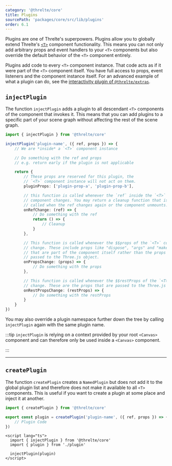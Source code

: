 ```yaml
---
category: '@threlte/core'
title: Plugins
sourcePath: 'packages/core/src/lib/plugins'
order: 6.1
---
```


Plugins are one of Threlte's superpowers. Plugins allow you to globally extend Threlte's [`<T>`](/docs/reference/core/t) component
functionality. This means you can not only add arbitrary props and event handlers to your `<T>` components but also
override the default behavior of the `<T>` component entirely.

Plugins add code to every `<T>` component instance. That code acts as if it were part of the `<T>` component itself.
You have full access to props, event listeners and the component instance itself. For an advanced example of what
a plugin can do, see the [interactivity plugin of `@threlte/extras`](/docs/reference/extras/interactivity).

## `injectPlugin`

The function `injectPlugin` adds a plugin to all descendant `<T>` components of the component that
invokes it. This means that you can add plugins to a specific part of your scene graph without
affecting the rest of the scene graph.

```ts
import { injectPlugin } from '@threlte/core'

injectPlugin('plugin-name', ({ ref, props }) => {
	// We are *inside* a `<T>` component instance

	// Do something with the ref and props
	// e.g. return early if the plugin is not applicable

	return {
		// These props are reserved for this plugin, the
		// `<T>` component instance will not act on them.
		pluginProps: ['plugin-prop-a', 'plugin-prop-b'],

		// this function is called whenever the `ref` inside the `<T>`
		// component changes. You may return a cleanup function that is
		// called when the ref changes again or the component unmounts.
		onRefChange: (ref) => {
			// Do something with the ref
			return () => {
				// Cleanup
			}
		},

		// This function is called whenever the $$props of the `<T>` component
		// change. These include props like "dispose", "args" and "makeDefault"
		// that are part of the component itself rather than the props that are
		// passed to the Three.js object.
		onPropsChange: (props) => {
			// Do something with the props
		},

		// This function is called whenever the $$restProps of the `<T>` component
		// change. These are the props that are passed to the Three.js object.
		onRestPropsChange: (restProps) => {
			// Do something with the restProps
		}
	}
})
```

You may also override a plugin namespace further down the tree by calling `injectPlugin` again with the same plugin name.

:::tip
`injectPlugin` is relying on a context provided by your root `<Canvas>` component and can therefore only be used inside a `<Canvas>` component.

:::

---

## `createPlugin`

The function `createPlugin` creates a `NamedPlugin` but does not add it to the global plugin list and therefore does not
make it available to all `<T>` components. This is useful if you want to create a plugin at some place and inject it at another.

```ts title="plugin.ts"
import { createPlugin } from '@threlte/core'

export const plugin = createPlugin('plugin-name', ({ ref, props }) => {
	// Plugin Code
})
```

```svelte title="Component.svelte"
<script lang="ts">
  import { injectPlugin } from '@threlte/core'
  import { plugin } from './plugin'

  injectPlugin(plugin)
</script>
```
